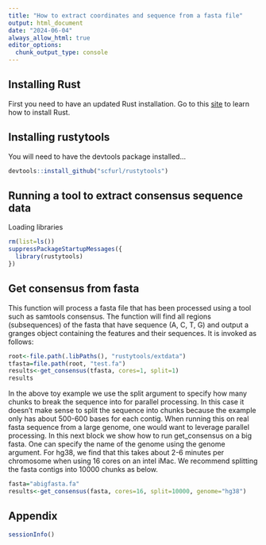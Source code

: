 ```yaml
---
title: "How to extract coordinates and sequence from a fasta file"
output: html_document
date: "2024-06-04"
always_allow_html: true
editor_options: 
  chunk_output_type: console
---
```


## Installing Rust

First you need to have an updated Rust installation. Go to this [site](https://www.rust-lang.org/tools/install) to learn how to install Rust.


## Installing rustytools

You will need to have the devtools package installed...

```r
devtools::install_github("scfurl/rustytools")
```


## Running a tool to extract consensus sequence data

Loading libraries
```r
rm(list=ls())
suppressPackageStartupMessages({
  library(rustytools)
})

```

## Get consensus from fasta

This function will process a fasta file that has been processed using a tool such as samtools consensus.  The function will find all regions (subsequences) of the fasta that have sequence (A, C, T, G) and output a granges object containing the features and their sequences.  It is invoked as follows:

```r
root<-file.path(.libPaths(), "rustytools/extdata")
tfasta=file.path(root, "test.fa")
results<-get_consensus(tfasta, cores=1, split=1)
results
```

In the above toy example we use the split argument to specify how many chunks to break the sequence into for parallel processing.  In this case it doesn't make sense to split the sequence into chunks because the example only has about 500-600 bases for each contig.  When running this on real fasta sequence from a large genome, one would want to leverage parallel processing.  In this next block we show how to run get_consensus on a big fasta.  One can specify the name of the genome using the genome argument.  For hg38, we find that this takes about 2-6 minutes per chromosome when using 16 cores on an intel iMac.  We recommend splitting the fasta contigs into 10000 chunks as below.

```r
fasta="abigfasta.fa"
results<-get_consensus(fasta, cores=16, split=10000, genome="hg38")
```

## Appendix
```r
sessionInfo()
```
